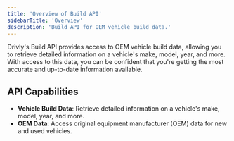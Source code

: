 ```yaml
---
title: 'Overview of Build API'
sidebarTitle: 'Overview'
description: 'Build API for OEM vehicle build data.'
---
```


<p class='font-medium'>
  Drivly's Build API provides access to OEM vehicle build data, allowing you to retrieve detailed
  information on a vehicle's make, model, year, and more. With access to this data, you can be
  confident that you're getting the most accurate and up-to-date information available.
</p>

## API Capabilities

- **Vehicle Build Data**: Retrieve detailed information on a vehicle's make, model, year, and more.
- **OEM Data**: Access original equipment manufacturer (OEM) data for new and used vehicles.
